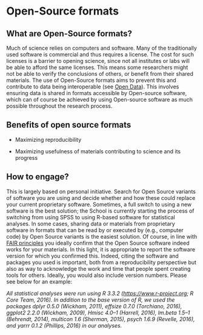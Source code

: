 # Open-Source formats

## What are Open-Source formats?

Much of science relies on computers and software. Many of the traditionally used software is commercial and thus requires a license. The cost for such licenses is a barrier to opening science, since not all institutes or labs will be able to afford the same licenses. This means some researchers might not be able to verify the conclusions of others, or benefit from their shared materials. The use of Open-Source formats aims to prevent this and contribute to data being interoperable (see [Open Data](https://qubpsy.github.io/QUBPsyOpenScience/open_data.html)). This involves ensuring data is shared in formats accessible by Open-source software, which can of course be achieved by using Open-source software as much possible throughout the research process.

## Benefits of open source formats

-   Maximizing reproducibility

-   Maximizing usefulness of materials contributing to science and its progress

## How to engage?

This is largely based on personal initiative. Search for Open Source variants of software you are using and decide whether and how these could replace your current proprietary software. Sometimes, a full switch to using a new software is the best solution; the School is currently starting the process of switching from using SPSS to using R-based software for statistical analyses. In some cases, sharing data or materials from proprietary software in formats that can be read by or executed by (e.g., computer code) by Open Source variants is the easiest solution. Of course, in line with [FAIR principles](https://www.go-fair.org/fair-principles/) you ideally confirm that the Open Source software indeed works for your materials. In this light, it is appropriate to report the software version for which you confirmed this. Indeed, citing the software and packages you used is important, both from a reproducibility perspective but also as way to acknowledge the work and time that people spent creating tools for others. Ideally, you would also include version numbers. Please see below for an example:

*All statistical analyses were run using R 3.3.2 (<https://www.r-project.org>; R Core Team, 2016). In addition to the base version of R, we used the packages dplyr 0.5.0 (Wickham, 2011), effsize 0.7.0 (Torchiano, 2016), ggplot2 2.2.0 (Wickham, 2009), Hmisc 4.0--1 (Harrell, 2016), lm.beta 1.5--1 (Behrendt, 2014), multicon 1.6 (Sherman, 2015), psych 1.6.9 (Revelle, 2016), and yarrr 0.1.2 (Phillips, 2016) in our analyses.*
